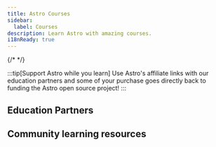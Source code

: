 ```yaml
---
title: Astro Courses
sidebar:
  label: Courses
description: Learn Astro with amazing courses.
i18nReady: true
---
```



{/* <LinkCard
  title="Official Build a Blog Astro tutorial"
  href="/en/tutorial/0-introduction/"
  description="Learn the basics of Astro with our official docs Build a Blog tutorial, which walks you through building a fully-functioning blog from zero to launch! 🚀"
/> */}


:::tip[Support Astro while you learn]
Use Astro's affiliate links with our education partners and some of your purchase goes directly back to funding the Astro open source project!
:::

## Education Partners

<CodingInPublicAd />
<ScrimbaAd />

## Community learning resources

<CardGrid>
<LinkCard
  title="Astro Tips"
  href="https://astro-tips.dev/"
  description="Advanced, unusual, experimental, and community written recipes, tutorials, and quick tips."
/>

<LinkCard
  title="Astro Support Squid"
  href="https://get.supportsquid.ink/"
  description="An open, public Astro support forum and knowldege base outside of the Astro Discord."
/>
</CardGrid>



